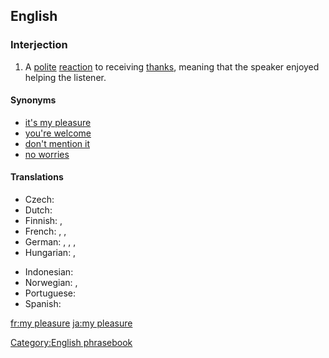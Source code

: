 ==English==

===Interjection===
{{en-interj}}

# A [[polite]] [[reaction]] to receiving [[thanks]], meaning that the speaker enjoyed helping the listener.

====Synonyms====
* [[it's my pleasure]]
* [[you're welcome]]
* [[don't mention it]]
* [[no worries]] {{qualifier|informal}}

====Translations====
{{trans-top|a polite reaction to receiving thanks}}
* Czech: {{t|cs|potěšení na mé straně}}
* Dutch: {{t+|nl|graag gedaan}}
* Finnish: {{t+|fi|eipä kestä}}, {{t+|fi|ole hyvä}}
* French: {{t-|fr|tout le plaisir est pour moi}}, {{qualifier|formal}} {{t-|fr|ce fut un plaisir}}, {{t+|fr|de rien}}
* German: {{t+|de|gern geschehen}}, {{t-|de|mit Vergnügen}}, {{t-|de|nichts zu danken}}, {{t+|de|keine Ursache}}
* Hungarian: {{t+|hu|kérem}},  {{t+|hu|szívesen}}
{{trans-mid}}
* Indonesian: {{t-|id|dengan senang hati}}
* Norwegian: {{t-|no|bare hyggelig}}, {{t-|no|værsågod}}
* Portuguese: {{t-|pt|o prazer é todo meu|c}}
* Spanish: {{t+|es|de nada}}
{{trans-bottom}}

[[Category:English phrasebook]]

[[fr:my pleasure]]
[[ja:my pleasure]]